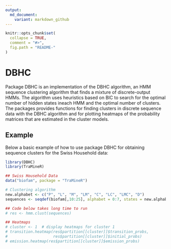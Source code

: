 ```yaml
---
output:
  md_document:
    variant: markdown_github
---
```


<!-- README.md is generated from README.Rmd. Please edit that file -->

```r
knitr::opts_chunk$set(
  collapse = TRUE,
  comment = "#>",
  fig.path = "README-"
)
```

# DBHC

Package DBHC is an implementation of the DBHC algorithm, an HMM sequence 
clustering algorithm that finds a mixture of discrete-output HMMs. The algorithm 
uses heuristics based on BIC to search for the optimal number of hidden states 
ineach HMM and the optimal number of clusters. The packages provides functions 
for finding clusters in discrete sequence data with the DBHC algorithm and for 
plotting heatmaps of the probability matrices that are estimated in the cluster 
models. 

## Example

Below a basic example of how to use package DBHC for obtaining sequence clusters
for the Swiss Household data:

```r
library(DBHC)
library(TraMineR)

## Swiss Household Data
data("biofam", package = "TraMineR")

# Clustering algorithm
new.alphabet <- c("P", "L", "M", "LM", "C", "LC", "LMC", "D")
sequences <- seqdef(biofam[,10:25], alphabet = 0:7, states = new.alphabet)

## Code below takes long time to run
# res <- hmm.clust(sequences)

## Heatmaps
# cluster <- 1  # display heatmaps for cluster 1
# transition.heatmap(res$partition[[cluster]]$transition_probs,
#                    res$partition[[cluster]]$initial_probs)
# emission.heatmap(res$partition[[cluster]]$emission_probs)
```
